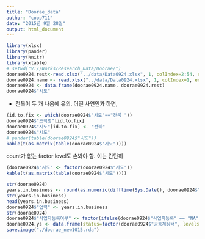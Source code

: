 ---
title: "Doorae_data"
author: "coop711"
date: "2015년 9월 28일"
output: html_document
---

```{r}
library(xlsx)
library(pander)
library(knitr)
library(xtable)
# setwd("V://Works/Research_Data/Doorae/")
doorae0924.rest<-read.xlsx("../data/Data0924.xlsx", 1, colIndex=2:54, endRow=98, stringsAsFactors=TRUE, encoding = "UTF-8")
doorae0924.name <- read.xlsx("../data/Data0924.xlsx", 1, colIndex=1, endRow=98, encoding = "UTF-8")
doorae0924 <- data.frame(doorae0924.name, doorae0924.rest)
doorae0924$"시도"
```

* 전북이 두 개 나옴에 유의. 어떤 사연인가 하면,

```{r}
(id.to.fix <- which(doorae0924$"시도"=="전북 "))
doorae0924$"조직명"[id.to.fix]
doorae0924$"시도"[id.to.fix] <- "전북"
doorae0924$"시도"
# pander(table(doorae0924$"시도"))
kable(t(as.matrix(table(doorae0924$"시도"))))
```

count가 없는 factor level도 손봐야 함. 이는 간단히

```{r}
(doorae0924$"시도" <- factor(doorae0924$"시도"))
kable(t(as.matrix(table(doorae0924$"시도"))))
```

```{r}
str(doorae0924)
years.in.business <- round(as.numeric(difftime(Sys.Date(), doorae0924$"설립일", units="days"))/365, digits=1)
str(years.in.business)
head(years.in.business)
doorae0924$"업력" <- years.in.business
str(doorae0924)
doorae0924$"사업자등록여부" <- factor(ifelse(doorae0924$"사업자등록" == "NA", "No", "Yes"), levels=c("Yes", "No"))
doorae0924.ys <- data.frame(status=factor(doorae0924$"공동체상태", levels=c("창업준비", "경영개선")), years=doorae0924$"업력")
save.image("./doorae_new1015.rda")
```                        
